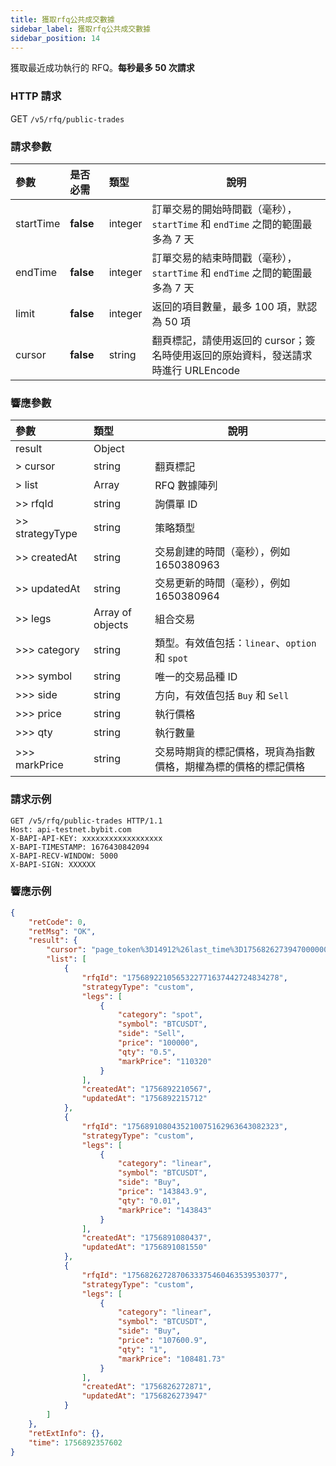 ```yaml
---
title: 獲取rfq公共成交數據
sidebar_label: 獲取rfq公共成交數據
sidebar_position: 14
---
```

獲取最近成功執行的 RFQ。**每秒最多 50 次請求**

### HTTP 請求
GET `/v5/rfq/public-trades`

### 請求參數
| 參數 | 是否必需 | 類型 | 說明 |
|:----- |:-------|:-----|------ |
|startTime |**false** |integer |訂單交易的開始時間戳（毫秒），`startTime` 和 `endTime` 之間的範圍最多為 7 天|
|endTime |**false** |integer |訂單交易的結束時間戳（毫秒），`startTime` 和 `endTime` 之間的範圍最多為 7 天|
|limit |**false** |integer |返回的項目數量，最多 100 項，默認為 50 項|
|cursor |**false** |string |翻頁標記，請使用返回的 cursor；簽名時使用返回的原始資料，發送請求時進行 URLEncode|

### 響應參數
| 參數 | 類型 | 說明 |
|:----- |:-----|----- |
|result |Object ||
|> cursor |string |翻頁標記|
|> list |Array |RFQ 數據陣列|
|>> rfqId |string |詢價單 ID|
|>> strategyType |string |策略類型 |
|>> createdAt |string |交易創建的時間（毫秒），例如 1650380963 |
|>> updatedAt |string |交易更新的時間（毫秒），例如 1650380964 |
|>> legs |Array of objects |組合交易 |
|>>> category |string |類型。有效值包括：`linear`、`option` 和 `spot` |
|>>> symbol |string |唯一的交易品種 ID|
|>>> side |string |方向，有效值包括 `Buy` 和 `Sell`|
|>>> price |string |執行價格|
|>>> qty |string |執行數量|
|>>> markPrice |string |交易時期貨的標記價格，現貨為指數價格，期權為標的價格的標記價格|

### 請求示例

```http
GET /v5/rfq/public-trades HTTP/1.1
Host: api-testnet.bybit.com
X-BAPI-API-KEY: xxxxxxxxxxxxxxxxxx
X-BAPI-TIMESTAMP: 1676430842094
X-BAPI-RECV-WINDOW: 5000
X-BAPI-SIGN: XXXXXX
```

### 響應示例

```json
{
    "retCode": 0,
    "retMsg": "OK",
    "result": {
        "cursor": "page_token%3D14912%26last_time%3D1756826273947000000%26",
        "list": [
            {
                "rfqId": "1756892210565322771637442724834278",
                "strategyType": "custom",
                "legs": [
                    {
                        "category": "spot",
                        "symbol": "BTCUSDT",
                        "side": "Sell",
                        "price": "100000",
                        "qty": "0.5",
                        "markPrice": "110320"
                    }
                ],
                "createdAt": "1756892210567",
                "updatedAt": "1756892215712"
            },
            {
                "rfqId": "1756891080435210075162963643082323",
                "strategyType": "custom",
                "legs": [
                    {
                        "category": "linear",
                        "symbol": "BTCUSDT",
                        "side": "Buy",
                        "price": "143843.9",
                        "qty": "0.01",
                        "markPrice": "143843"
                    }
                ],
                "createdAt": "1756891080437",
                "updatedAt": "1756891081550"
            },
            {
                "rfqId": "1756826272870633375460463539530377",
                "strategyType": "custom",
                "legs": [
                    {
                        "category": "linear",
                        "symbol": "BTCUSDT",
                        "side": "Buy",
                        "price": "107600.9",
                        "qty": "1",
                        "markPrice": "108481.73"
                    }
                ],
                "createdAt": "1756826272871",
                "updatedAt": "1756826273947"
            }
        ]
    },
    "retExtInfo": {},
    "time": 1756892357602
}
```
